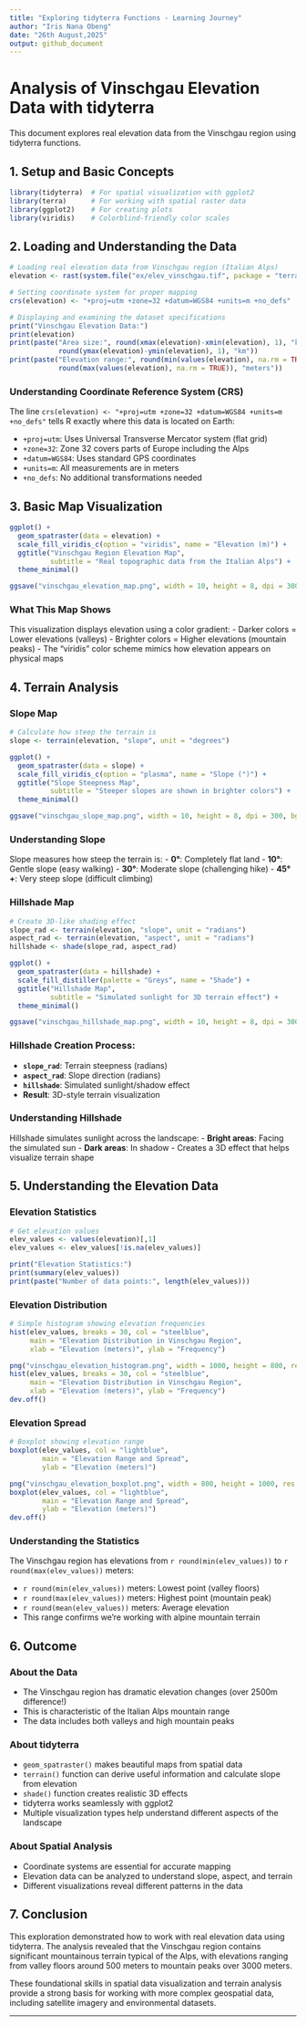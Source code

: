 ```yaml
---
title: "Exploring tidyterra Functions - Learning Journey"
author: "Iris Nana Obeng"
date: "26th August,2025"
output: github_document
---
```


# Analysis of Vinschgau Elevation Data with tidyterra

This document explores real elevation data from the Vinschgau region using tidyterra functions.

## 1. Setup and Basic Concepts

```r
library(tidyterra)  # For spatial visualization with ggplot2
library(terra)      # For working with spatial raster data
library(ggplot2)    # For creating plots
library(viridis)    # Colorblind-friendly color scales
```

## 2. Loading and Understanding the Data

```r
# Loading real elevation data from Vinschgau region (Italian Alps)
elevation <- rast(system.file("ex/elev_vinschgau.tif", package = "terra"))

# Setting coordinate system for proper mapping
crs(elevation) <- "+proj=utm +zone=32 +datum=WGS84 +units=m +no_defs"

# Displaying and examining the dataset specifications
print("Vinschgau Elevation Data:")
print(elevation)
print(paste("Area size:", round(xmax(elevation)-xmin(elevation), 1), "km ×", 
            round(ymax(elevation)-ymin(elevation), 1), "km"))
print(paste("Elevation range:", round(min(values(elevation), na.rm = TRUE)), "to",
            round(max(values(elevation), na.rm = TRUE)), "meters"))
```

### Understanding Coordinate Reference System (CRS)
The line `crs(elevation) <- "+proj=utm +zone=32 +datum=WGS84 +units=m +no_defs"` tells R exactly where this data is located on Earth:

- `+proj=utm`: Uses Universal Transverse Mercator system (flat grid)
- `+zone=32`: Zone 32 covers parts of Europe including the Alps
- `+datum=WGS84`: Uses standard GPS coordinates
- `+units=m`: All measurements are in meters
- `+no_defs`: No additional transformations needed


## 3. Basic Map Visualization

```r
ggplot() +
  geom_spatraster(data = elevation) +
  scale_fill_viridis_c(option = "viridis", name = "Elevation (m)") +
  ggtitle("Vinschgau Region Elevation Map",
          subtitle = "Real topographic data from the Italian Alps") +
  theme_minimal()

ggsave("vinschgau_elevation_map.png", width = 10, height = 8, dpi = 300, bg = "white")
```

### What This Map Shows
This visualization displays elevation using a color gradient:
- Darker colors = Lower elevations (valleys)
- Brighter colors = Higher elevations (mountain peaks)
- The "viridis" color scheme mimics how elevation appears on physical maps

## 4. Terrain Analysis

### Slope Map
```r
# Calculate how steep the terrain is
slope <- terrain(elevation, "slope", unit = "degrees")

ggplot() +
  geom_spatraster(data = slope) +
  scale_fill_viridis_c(option = "plasma", name = "Slope (°)") +
  ggtitle("Slope Steepness Map",
          subtitle = "Steeper slopes are shown in brighter colors") +
  theme_minimal()

ggsave("vinschgau_slope_map.png", width = 10, height = 8, dpi = 300, bg = "white")
```

### Understanding Slope
Slope measures how steep the terrain is:
- **0°**: Completely flat land
- **10°**: Gentle slope (easy walking)
- **30°**: Moderate slope (challenging hike)
- **45°+**: Very steep slope (difficult climbing)

### Hillshade Map
```r
# Create 3D-like shading effect
slope_rad <- terrain(elevation, "slope", unit = "radians")
aspect_rad <- terrain(elevation, "aspect", unit = "radians")
hillshade <- shade(slope_rad, aspect_rad)

ggplot() +
  geom_spatraster(data = hillshade) +
  scale_fill_distiller(palette = "Greys", name = "Shade") +
  ggtitle("Hillshade Map",
          subtitle = "Simulated sunlight for 3D terrain effect") +
  theme_minimal()

ggsave("vinschgau_hillshade_map.png", width = 10, height = 8, dpi = 300, bg = "white")
```
### Hillshade Creation Process:
- **`slope_rad`**: Terrain steepness (radians)  
- **`aspect_rad`**: Slope direction (radians)
- **`hillshade`**: Simulated sunlight/shadow effect
- **Result**: 3D-style terrain visualization

### Understanding Hillshade
Hillshade simulates sunlight across the landscape:
- **Bright areas**: Facing the simulated sun
- **Dark areas**: In shadow
- Creates a 3D effect that helps visualize terrain shape

## 5. Understanding the Elevation Data

### Elevation Statistics
```r
# Get elevation values 
elev_values <- values(elevation)[,1]
elev_values <- elev_values[!is.na(elev_values)]

print("Elevation Statistics:")
print(summary(elev_values))
print(paste("Number of data points:", length(elev_values)))
```

### Elevation Distribution
```r
# Simple histogram showing elevation frequencies
hist(elev_values, breaks = 30, col = "steelblue",
     main = "Elevation Distribution in Vinschgau Region", 
     xlab = "Elevation (meters)", ylab = "Frequency")

png("vinschgau_elevation_histogram.png", width = 1000, height = 800, res = 100)
hist(elev_values, breaks = 30, col = "steelblue",
     main = "Elevation Distribution in Vinschgau Region", 
     xlab = "Elevation (meters)", ylab = "Frequency")
dev.off()
```

### Elevation Spread
```r
# Boxplot showing elevation range
boxplot(elev_values, col = "lightblue", 
        main = "Elevation Range and Spread",
        ylab = "Elevation (meters)")

png("vinschgau_elevation_boxplot.png", width = 800, height = 1000, res = 100)
boxplot(elev_values, col = "lightblue", 
        main = "Elevation Range and Spread",
        ylab = "Elevation (meters)")
dev.off()
```

### Understanding the Statistics
The Vinschgau region has elevations from `r round(min(elev_values))` to `r round(max(elev_values))` meters:

- `r round(min(elev_values))` meters: Lowest point (valley floors)
- `r round(max(elev_values))` meters: Highest point (mountain peak)
- `r round(mean(elev_values))` meters: Average elevation
- This range confirms we're working with alpine mountain terrain


## 6. Outcome

### About the Data
- The Vinschgau region has dramatic elevation changes (over 2500m difference!)
- This is characteristic of the Italian Alps mountain range
- The data includes both valleys and high mountain peaks

### About tidyterra
- `geom_spatraster()` makes beautiful maps from spatial data
- `terrain()` function can derive useful information and calculate slope from elevation
- `shade()` function creates realistic 3D effects
- tidyterra works seamlessly with ggplot2
- Multiple visualization types help understand different aspects of the landscape

### About Spatial Analysis
- Coordinate systems are essential for accurate mapping
- Elevation data can be analyzed to understand slope, aspect, and terrain
- Different visualizations reveal different patterns in the data

 

## 7. Conclusion

This exploration demonstrated how to work with real elevation data using tidyterra. The analysis revealed that the Vinschgau region contains significant mountainous terrain typical of the Alps, with elevations ranging from valley floors around 500 meters to mountain peaks over 3000 meters.

These foundational skills in spatial data visualization and terrain analysis provide a strong basis for working with more complex geospatial data, including satellite imagery and environmental datasets.

---
